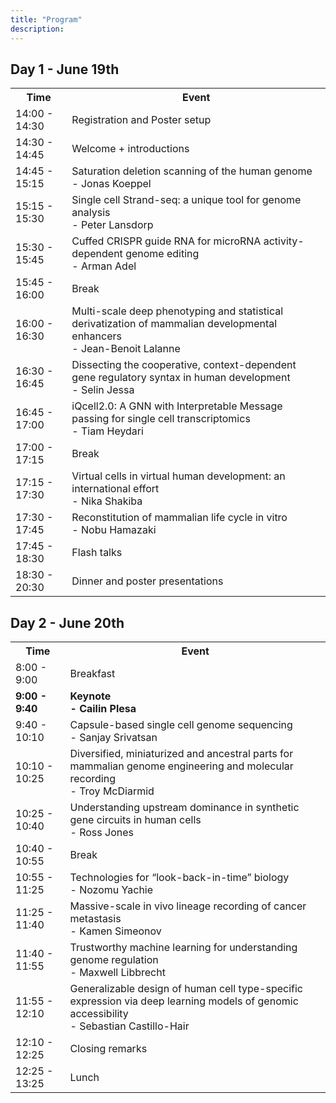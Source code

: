 ```yaml
---
title: "Program"
description: 
---
```


<!-- <div class="center-text"> -->
<!--   Find the conference abstract book <a href="SynBio Abstract Book.pdf"style="color: #133E67; font-weight: bold;"> here</a>. -->

<!-- </div> -->

<h2>Day 1 - June 19th</h2>
<div class="day-planner">
  <table>
    <tr>
      <th>Time</th>
      <th>Event</th>
    </tr>
    <tr class="misc">
      <td>14:00 - 14:30</td>
      <td>Registration and Poster setup</td>
    </tr>
    <tr class="misc">
      <td>14:30 - 14:45</td>
      <td>Welcome + introductions</td>
    </tr>
    <tr class="oral1">
      <td>14:45 - 15:15</td>
      <td>Saturation deletion scanning of the human genome<br>- Jonas Koeppel</td>
    </tr>
    <tr class="oral1">
      <td>15:15 - 15:30</td>
      <td>Single cell Strand-seq: a unique tool for genome analysis<br>- Peter Lansdorp</td>
    </tr>
    <tr class="oral1">
      <td>15:30 - 15:45</td>
      <td>Cuffed CRISPR guide RNA for microRNA activity-dependent genome editing<br>- Arman Adel</td>
    </tr>
    <tr class="break">
      <td>15:45 - 16:00</td>
      <td>Break</td>
    </tr>
    <tr class="oral2">
      <td>16:00 - 16:30</td>
      <td>Multi-scale deep phenotyping and statistical derivatization of mammalian developmental enhancers<br>- Jean-Benoit Lalanne</td>
    </tr>
    <tr class="oral2">
      <td>16:30 - 16:45</td>
      <td>Dissecting the cooperative, context-dependent gene regulatory syntax in human development<br>- Selin Jessa</td>
    </tr>
    <tr class="oral2">
      <td>16:45 - 17:00</td>
      <td>iQcell2.0: A GNN with Interpretable Message passing for single cell transcriptomics<br>- Tiam Heydari</td>
    </tr>
    <tr class="break">
      <td>17:00 - 17:15</td>
      <td>Break</td>
    </tr>
    <tr class="oral3">
      <td>17:15 - 17:30</td>
      <td>Virtual cells in virtual human development: an international effort<br>- Nika Shakiba</td>
    </tr>
    <tr class="oral3">
      <td>17:30 - 17:45</td>
      <td>Reconstitution of mammalian life cycle in vitro<br>- Nobu Hamazaki</td>
    </tr>
    <tr class="oral3">
      <td>17:45 - 18:30</td>
      <td>Flash talks</td>
    </tr>
    <tr class="poster">
      <td>18:30 - 20:30</td>
      <td>Dinner and poster presentations</td>
    </tr>
  </table>
</div>

<h2>Day 2 - June 20th</h2>
<div class="day-planner">
  <table>
    <tr>
      <th>Time</th>
      <th>Event</th>
    </tr>
    <tr class="food">
      <td>8:00 - 9:00</td>
      <td>Breakfast</td>
    </tr>
    <tr class="keynote1" style="font-weight: bold;">
      <td>9:00 - 9:40</td>
      <td>Keynote<br>- Cailin Plesa</td>
    </tr>
    <tr class="oral1">
      <td>9:40 - 10:10</td>
      <td>Capsule-based single cell genome sequencing<br>- Sanjay Srivatsan</td>
    </tr>
    <tr class="oral1">
      <td>10:10 - 10:25</td>
      <td>Diversified, miniaturized and ancestral parts for mammalian genome engineering and molecular recording<br>- Troy McDiarmid</td>
    </tr>
    <tr class="oral1">
      <td>10:25 - 10:40</td>
      <td>Understanding upstream dominance in synthetic gene circuits in human cells<br>- Ross Jones</td>
    </tr>
    <tr class="break">
      <td>10:40 - 10:55</td>
      <td>Break</td>
    </tr>
    <tr class="oral2">
      <td>10:55 - 11:25</td>
      <td>Technologies for "look-back-in-time" biology<br>- Nozomu Yachie</td>
    </tr>
    <tr class="oral2">
      <td>11:25 - 11:40</td>
      <td>Massive-scale in vivo lineage recording of cancer metastasis<br>- Kamen Simeonov</td>
    </tr>
    <tr class="oral2">
      <td>11:40 - 11:55</td>
      <td>Trustworthy machine learning for understanding genome regulation<br>- Maxwell Libbrecht</td>
    </tr>
    <tr class="oral2">
      <td>11:55 - 12:10</td>
      <td>Generalizable design of human cell type-specific expression via deep learning models of genomic accessibility<br>- Sebastian Castillo-Hair</td>
    </tr>
    <tr class="misc">
      <td>12:10 - 12:25</td>
      <td>Closing remarks</td>
    </tr>
    <tr class="food">
      <td>12:25 - 13:25</td>
      <td>Lunch</td>
    </tr>
  </table>
</div>
